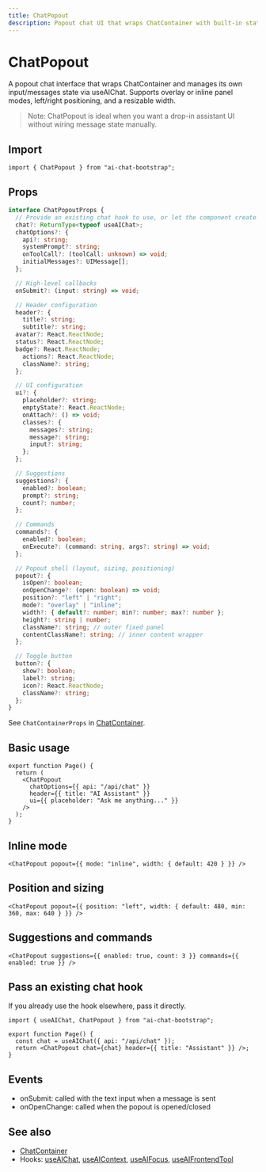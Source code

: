 ```yaml
---
title: ChatPopout
description: Popout chat UI that wraps ChatContainer with built-in state and a resizable overlay/inline panel.
---
```


# ChatPopout

A popout chat interface that wraps ChatContainer and manages its own input/messages state via useAIChat. Supports overlay or inline panel modes, left/right positioning, and a resizable width.

> Note: ChatPopout is ideal when you want a drop-in assistant UI without wiring message state manually.

## Import

```tsx
import { ChatPopout } from "ai-chat-bootstrap";
```

## Props

```ts
interface ChatPopoutProps {
  // Provide an existing chat hook to use, or let the component create one
  chat?: ReturnType<typeof useAIChat>;
  chatOptions?: {
    api?: string;
    systemPrompt?: string;
    onToolCall?: (toolCall: unknown) => void;
    initialMessages?: UIMessage[];
  };

  // High-level callbacks
  onSubmit?: (input: string) => void;

  // Header configuration
  header?: {
    title?: string;
    subtitle?: string;
  avatar?: React.ReactNode;
  status?: React.ReactNode;
  badge?: React.ReactNode;
    actions?: React.ReactNode;
    className?: string;
  };

  // UI configuration
  ui?: {
    placeholder?: string;
    emptyState?: React.ReactNode;
    onAttach?: () => void;
    classes?: {
      messages?: string;
      message?: string;
      input?: string;
    };
  };

  // Suggestions
  suggestions?: {
    enabled?: boolean;
    prompt?: string;
    count?: number;
  };

  // Commands
  commands?: {
    enabled?: boolean;
    onExecute?: (command: string, args?: string) => void;
  };

  // Popout shell (layout, sizing, positioning)
  popout?: {
    isOpen?: boolean;
    onOpenChange?: (open: boolean) => void;
    position?: "left" | "right";
    mode?: "overlay" | "inline";
    width?: { default?: number; min?: number; max?: number };
    height?: string | number;
    className?: string; // outer fixed panel
    contentClassName?: string; // inner content wrapper
  };

  // Toggle button
  button?: {
    show?: boolean;
    label?: string;
    icon?: React.ReactNode;
    className?: string;
  };
}
```

See `ChatContainerProps` in [ChatContainer](/api/components/chat-container).

## Basic usage

```tsx
export function Page() {
  return (
    <ChatPopout
      chatOptions={{ api: "/api/chat" }}
      header={{ title: "AI Assistant" }}
      ui={{ placeholder: "Ask me anything..." }}
    />
  );
}
```

## Inline mode

```tsx
<ChatPopout popout={{ mode: "inline", width: { default: 420 } }} />
```

## Position and sizing

```tsx
<ChatPopout popout={{ position: "left", width: { default: 480, min: 360, max: 640 } }} />
```

## Suggestions and commands

```tsx
<ChatPopout suggestions={{ enabled: true, count: 3 }} commands={{ enabled: true }} />
```

## Pass an existing chat hook

If you already use the hook elsewhere, pass it directly.

```tsx
import { useAIChat, ChatPopout } from "ai-chat-bootstrap";

export function Page() {
  const chat = useAIChat({ api: "/api/chat" });
  return <ChatPopout chat={chat} header={{ title: "Assistant" }} />;
}
```

## Events

- onSubmit: called with the text input when a message is sent
- onOpenChange: called when the popout is opened/closed

## See also

- [ChatContainer](/api/components/chat-container)
- Hooks: [useAIChat](/api/hooks/use-ai-chat), [useAIContext](/api/hooks/use-ai-context), [useAIFocus](/api/hooks/use-ai-focus), [useAIFrontendTool](/api/hooks/use-ai-frontend-tool)
